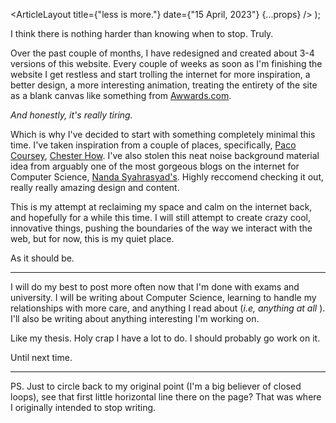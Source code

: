 
  <ArticleLayout title={"less is more."} date={"15 April, 2023"} {...props} />
);

I think there is nothing harder than knowing when to stop. Truly.

Over the past couple of months, I have redesigned and created about 3-4 versions of this website. Every couple of weeks as soon as I'm finishing the website I get restless and start trolling the internet for more inspiration, a better design,
a more interesting animation, treating the entirety of the site as a blank canvas like something from [Awwards.com](https://www.awwwards.com/).

_And honestly, it's really tiring._

Which is why I've decided to start with something completely minimal this time. I've taken inspiration from a couple of places, specifically, [Paco Coursey](https://paco.me/), [Chester How](https://chester.how/). I've also stolen this neat noise background material idea from arguably one of the most gorgeous blogs on the internet for Computer Science, [Nanda Syahrasyad's](https://www.nan.fyi/). Highly reccomend checking it out, really really amazing design and content.

This is my attempt at reclaiming my space and calm on the internet back, and hopefully for a while this time. I will still attempt to create crazy cool, innovative things, pushing the boundaries of the way we interact with the web, but for now, this is my quiet place.

As it should be.

---

I will do my best to post more often now that I'm done with exams and university. I will be writing about Computer Science, learning to handle my relationships with more care, and anything I read about (_i.e, anything at all_&nbsp;). I'll also be writing about anything interesting I'm working on.

Like my thesis. Holy crap I have a lot to do. I should probably go work on it.

Until next time.

---

PS. Just to circle back to my original point (I'm a big believer of closed loops), see that first little horizontal line there on the page? That was where I originally intended to stop writing.

<br />
